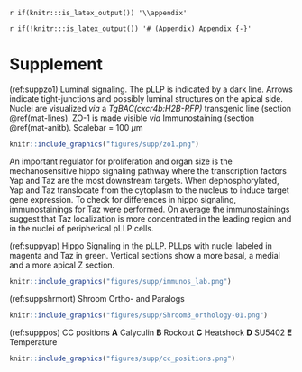 `r if(knitr:::is_latex_output()) '\\appendix'`

`r if(!knitr:::is_latex_output()) '# (Appendix) Appendix {-}'` 

# Supplement {-}

(ref:suppzo1) Luminal signaling. The pLLP is indicated by a dark line. Arrows indicate tight-junctions and possibly luminal structures on the apical side. Nuclei are visualized _via_ a _TgBAC(cxcr4b:H2B-RFP)_ transgenic line (section \@ref(mat-lines). ZO-1 is made visible _via_ Immunostaining (section \@ref(mat-anitb). Scalebar = 100 $\mu$m

```r
knitr::include_graphics("figures/supp/zo1.png")
```

An important regulator for proliferation and organ size is the mechanosensitive hippo signaling pathway where the transcription factors Yap and Taz are the most downstream targets. When dephosphorylated, Yap and Taz translocate from the cytoplasm to the nucleus to induce target gene expression. 
To check for differences in hippo signaling, immunostainings for Taz were performed. On average the immunostainings suggest that Taz localization is more concentrated in the leading region and in the nuclei of peripherical pLLP cells.

(ref:suppyap) Hippo Signaling in the pLLP. PLLps with nuclei labeled in magenta and Taz in green. Vertical sections show a more basal, a medial and a more apical Z section.

```r
knitr::include_graphics("figures/supp/immunos_lab.png")
```

(ref:suppshrmort) Shroom Ortho- and Paralogs

```r
knitr::include_graphics("figures/supp/Shroom3_orthology-01.png")
```





(ref:supppos) CC positions **A** Calyculin **B** Rockout **C** Heatshock **D** SU5402 **E** Temperature

```r
knitr::include_graphics("figures/supp/cc_positions.png")
```

